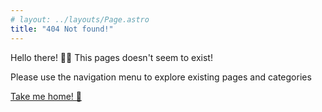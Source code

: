 ```yaml
---
# layout: ../layouts/Page.astro
title: "404 Not found!"
---
```


Hello there! 👋🏼 This pages doesn't seem to exist!

Please use the navigation menu to explore existing pages and categories

[Take me home! 🚀](/)